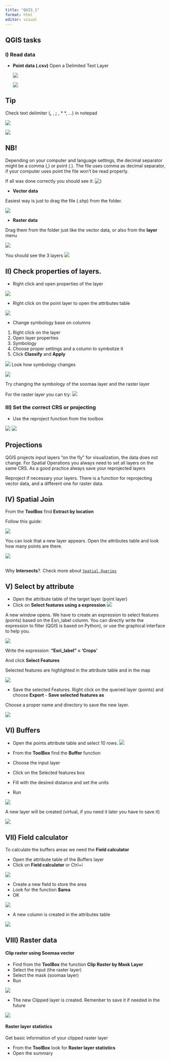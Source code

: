 ```yaml
---
title: "QGIS_1"
format: html
editor: visual
---
```


## QGIS tasks

### I) Read data

-   **Point data (.csv)** Open a Delimited Text Layer

    ![](Lab1/qgis_ss/QGIS_ss1.png)

    ![](Lab1/qgis_ss/QGIS_ss2.png)

::: callout-tip
## Tip

Check text delimiter (**,** , **;** , \* \*, ...) in notepad
:::

![](Lab1/qgis_ss/QGIS_ss3.png)

![](Lab1/qgis_ss/QGIS_ss4.png)

::: callout-warning
## NB!

Depending on your computer and language settings, the decimal separator might be a comma (,) or point (.). The file uses comma as decimal separator, if your computer uses point the file won't be read properly.
:::

If all was done correctly you should see it: ![)](Lab1/qgis_ss/QGIS_ss5.png)

-   **Vector data**

Easiest way is just to drag the file (.shp) from the folder.

![](Lab1/qgis_ss/gif_1.gif)

-   **Raster data**

Drag them from the folder just like the vector data, or also from the **layer** menu

![](Lab1/qgis_ss/QGIS_ss6.png)

You should see the 3 layers ![](Lab1/qgis_ss/QGIS_ss7.png)

## II) Check properties of layers.

-   Right click and open properties of the layer

![](Lab1/qgis_ss/gif_2.gif)

-   Right click on the point layer to open the attributes table

![](Lab1/qgis_ss/QGIS_ss10.png)

-   Change symbology base on columns

1)  Right click on the layer
2)  Open layer properties
3)  Symbology
4)  Choose proper settings and a column to symbolize it
5)  Click **Classify** and **Apply**

![](Lab1/qgis_ss/QGIS_ss11.png) Look how symbology changes

![](Lab1/qgis_ss/QGIS_ss12.png)

Try changing the symbology of the soomaa layer and the raster layer

For the raster layer you can try: ![](Lab1/qgis_ss/QGIS_ss13.png)

### III) Set the correct CRS or projecting

-   Use the reproject function from the toolbox

![](Lab1/qgis_ss/QGIS_ss8.png) ![](Lab1/qgis_ss/QGIS_ss9.png)

::: callout-important
## Projections

QGIS projects input layers "on the fly" for visualization, the data does not change. For Spatial Operations you always need to set all layers on the same CRS. As a good practice always save your reprojected layers
:::

Reproject if necessary your layers. There is a function for reprojecting vector data, and a different one for raster data.

## IV) Spatial Join

From the **ToolBox** find **Extract by location**

Follow this guide:

![](Lab1/qgis_ss/QGIS_ss14.png)

You can look that a new layer appears. Open the attributes table and look how many points are there.

![](Lab1/qgis_ss/QGIS_ss15.png)

::: callout-tip
## 

Why **Intersects**?. Check more about [`Spatial Queries`](https://postgis.net/docs/using_postgis_query.html#general-spatial-rel)
:::

## V) Select by attribute

-   Open the attribute table of the target layer (point layer)
-   Click on **Select features using a expression** ![](Lab1/qgis_ss/QGIS_ss16.png)

A new window opens. We have to create an expression to select features (points) based on the Esri_label column. You can directly write the expression to filter (QGIS is based on Python), or use the graphical interface to help you.

![](Lab1/qgis_ss/QGIS_ss17.png)

Write the expression: **"Esri_label" = 'Crops'**

And click **Select Features**

Selected features are highlighted in the attribute table and in the map

![](Lab1/qgis_ss/QGIS_ss18.png)

-   Save the selected Features. Right click on the queried layer (points) and choose **Export** - **Save selected features as**

Choose a proper name and directory to save the new layer.

![](Lab1/qgis_ss/QGIS_ss19.png)

## VI) Buffers

-   Open the points attribute table and select 10 rows. ![](Lab1/qgis_ss/gif_4.gif)

-   From the **ToolBox** find the **Buffer** function

-   Choose the input layer

-   Click on the Selected features box

-   Fill with the desired distance and set the units

-   Run

![](Lab1/qgis_ss/QGIS_ss20.png)

A new layer will be created (virtual, if you need it later you have to save it)

![](Lab1/qgis_ss/QGIS_ss21.png)

## VII) Field calculator

To calculate the buffers areas we need the **Field calculator**

-   Open the attribute table of the Buffers layer
-   Click on **Field calculator** or Ctrl+i

![](Lab1/qgis_ss/QGIS_ss22.png)

-   Create a new field to store the area
-   Look for the function **\$area**
-   OK

![](Lab1/qgis_ss/QGIS_ss23.png)

-   A new column is created in the attributes table

![](Lab1/qgis_ss/QGIS_ss24.png)

## VIII) Raster data

#### Clip raster using Soomaa vector

-   Find from the **ToolBox** the function **Clip Raster by Mask Layer**
-   Select the input (the raster layer)
-   Select the mask (soomaa layer)
-   Run

![](Lab1/qgis_ss/QGIS_ss25.png)

-   The new Clipped layer is created. Remenber to save it if needed in the future

![](Lab1/qgis_ss/QGIS_ss26.png)

#### Raster layer statistics

Get basic information of your clipped raster layer

-   From the **ToolBox** look for **Raster layer statistics**
-   Open the summary
